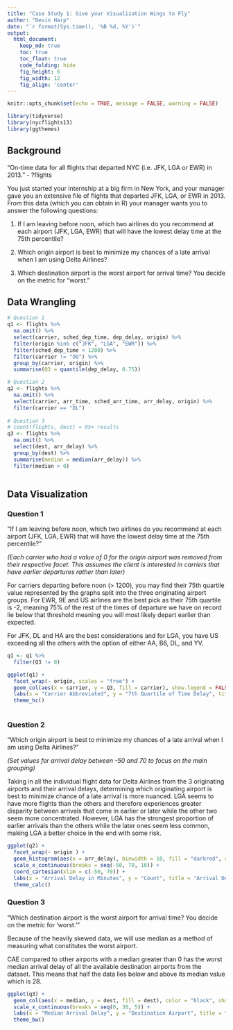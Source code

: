 ---
title: "Case Study 1: Give your Visualization Wings to Fly"
author: "Devin Harp"
date: "`r format(Sys.time(), '%B %d, %Y')`"
output:
  html_document:  
    keep_md: true
    toc: true
    toc_float: true
    code_folding: hide
    fig_height: 6
    fig_width: 12
    fig_align: 'center'
---

```{r, echo=FALSE}

knitr::opts_chunk$set(echo = TRUE, message = FALSE, warning = FALSE)

```

```{r load_libraries, include=FALSE}

library(tidyverse)
library(nycflights13)
library(ggthemes)

```

## Background

"On-time data for all flights that departed NYC (i.e. JFK, LGA or EWR) in 2013." - ?flights

You just started your internship at a big firm in New York, and your manager gave you an extensive file of flights that departed JFK, LGA, or EWR in 2013. From this data (which you can obtain in R) your manager wants you to answer the following questions:

1. If I am leaving before noon, which two airlines do you recommend at each airport (JFK, LGA, EWR) that will have the lowest delay time at the 75th percentile?

2. Which origin airport is best to minimize my chances of a late arrival when I am using Delta Airlines?

3. Which destination airport is the worst airport for arrival time? You decide on the metric for “worst.”

## Data Wrangling

```{r tidy_data}

# Question 1
q1 <- flights %>%
  na.omit() %>%
  select(carrier, sched_dep_time, dep_delay, origin) %>%
  filter(origin %in% c("JFK", "LGA", "EWR")) %>%
  filter(sched_dep_time < 1200) %>%
  filter(carrier != "OO") %>%
  group_by(carrier, origin) %>%
  summarise(Q3 = quantile(dep_delay, 0.75))

# Question 2
q2 <- flights %>%
  na.omit() %>%
  select(carrier, arr_time, sched_arr_time, arr_delay, origin) %>%
  filter(carrier == "DL")
  
# Question 3
# count(flights, dest) = 95+ results
q3 <- flights %>%
  na.omit() %>%
  select(dest, arr_delay) %>%
  group_by(dest) %>%
  summarise(median = median(arr_delay)) %>%
  filter(median > 0)
  
```

## Data Visualization

### Question 1

"If I am leaving before noon, which two airlines do you recommend at each airport (JFK, LGA, EWR) that will have the lowest delay time at the 75th percentile?"

*(Each carrier who had a value of 0 for the origin airport was removed from their respective facet. This assumes the client is interested in carriers that have earlier departures rather than later)*

For carriers departing before noon (> 1200), you may find their 75th quartile value represented by the graphs split into the three originating airport groups. For EWR, 9E and US airlines are the best pick as their 75th quartile is -2, meaning 75% of the rest of the times of departure we have on record lie below that threshold meaning you will most likely depart earlier than expected.

For JFK, DL and HA are the best considerations and for LGA, you have US exceeding all the others with the option of either AA, B6, DL, and YV.

<!-- For LGA, maybe AA, B6, DL, YV could have different means -->

```{r, fig.width = 10}


q1 <- q1 %>%
  filter(Q3 != 0)

ggplot(q1) +
  facet_wrap(~ origin, scales = "free") +
  geom_col(aes(x = carrier, y = Q3, fill = carrier), show.legend = FALSE) +
  labs(x = "Carrier Abbreviated", y = "7th Quartile of Time Delay", title = "75th Quartile of Carriers at EWR, JFK, and LGA Airports", caption = "Source: library(nycflights13)") +
  theme_hc()
  
```

### Question 2

"Which origin airport is best to minimize my chances of a late arrival when I am using Delta Airlines?"

*(Set values for arrival delay between -50 and 70 to focus on the main grouping)*

Taking in all the individual flight data for Delta Airlines from the 3 originating airports and their arrival delays, determining which originating airport is best to minimize chance of a late arrival is more nuanced. LGA seems to have more flights than the others and therefore experiences greater disparity between arrivals that come in earlier or later while the other two seem more concentrated. However, LGA has the strongest proportion of earlier arrivals than the others while the later ones seem less common, making LGA a better choice in the end with some risk.

```{r, fig.width = 10}

ggplot(q2) +
  facet_wrap(~ origin ) +
  geom_histogram(aes(x = arr_delay), binwidth = 10, fill = "darkred", color = "black") +
  scale_x_continuous(breaks = seq(-50, 70, 10)) +
  coord_cartesian(xlim = c(-50, 70)) +
  labs(x = "Arrival Delay in Minutes", y = "Count", title = "Arrival Delay of Delta Airline Flights", caption = "Source: library(nycflights13)") +
  theme_calc()

```

### Question 3

"Which destination airport is the worst airport for arrival time? You decide on the metric for 'worst.'"

Because of the heavily skewed data, we will use median as a method of measuring what constitutes the worst airport.

CAE compared to other airports with a median greater than 0 has the worst median arrival delay of all the available destination airports from the dataset. This means that half the data lies below and above its median value which is 28.

```{r}

ggplot(q3) +
  geom_col(aes(x = median, y = dest, fill = dest), color = "black", show.legend = FALSE) +
  scale_x_continuous(breaks = seq(0, 30, 5)) +
  labs(x = "Median Arrival Delay", y = "Destination Airport", title = "Arrival Delay of Airports With More Than A Median Of 0", subtitle = "These Airports Have Half Their Data To Be More Than 0", caption = "Source: library(nycflights13)") +
  theme_bw()

```

